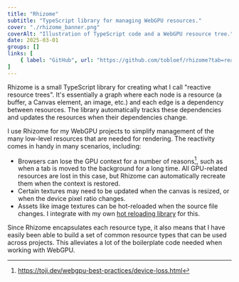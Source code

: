 ```yaml
---
title: "Rhizome"
subtitle: "TypeScript library for managing WebGPU resources."
cover: "./rhizome_banner.png"
coverAlt: "Illustration of TypeScript code and a WebGPU resource tree."
date: 2025-03-01
groups: []
links: [
	{ label: "GitHub", url: "https://github.com/tobloef/rhizome?tab=readme-ov-file#readme" },
]
---
```


Rhizome is a small TypeScript library for creating what I call "reactive resource trees". It's essentially a graph where each node is a resource (a buffer, a Canvas element, an image, etc.) and each edge is a dependency between resources. The library automatically tracks these dependencies and updates the resources when their dependencies change.

I use Rhizome for my WebGPU projects to simplify management of the many low-level resources that are needed for rendering. The reactivity comes in handy in many scenarios, including:

- Browsers can lose the GPU context for a number of reasons[^1], such as when a tab is moved to the background for a long time. All GPU-related resources are lost in this case, but Rhizome can automatically recreate them when the context is restored.
- Certain textures may need to be updated when the canvas is resized, or when the device pixel ratio changes.
- Assets like image textures can be hot-reloaded when the source file changes. I integrate with my own [hot reloading library](/portfolio/hot-reload) for this.

Since Rhizome encapsulates each resource type, it also means that I have easily been able to build a set of common resource types that can be used across projects. This alleviates a lot of the boilerplate code needed when working with WebGPU.

[^1]: https://toji.dev/webgpu-best-practices/device-loss.html
